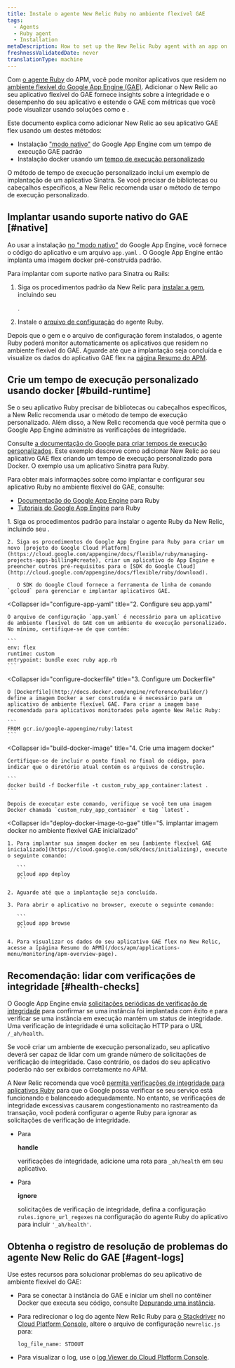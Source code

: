 ```yaml
---
title: Instale o agente New Relic Ruby no ambiente flexível GAE
tags:
  - Agents
  - Ruby agent
  - Installation
metaDescription: How to set up the New Relic Ruby agent with an app on the Google App Engine (GAE) flexible environment.
freshnessValidatedDate: never
translationType: machine
---
```


Com [o agente Ruby](/docs/agents/ruby-agent/getting-started/introduction-new-relic-ruby) do APM, você pode monitor aplicativos que residem no [ambiente flexível do Google App Engine (GAE)](https://cloud.google.com/appengine/docs/flexible/ruby/). Adicionar o New Relic ao seu aplicativo flexível do GAE fornece insights sobre a integridade e o desempenho do seu aplicativo e estende o GAE com métricas que você pode visualizar usando soluções como [<InlinePopover type="apm"/>](/docs/apm)e [<InlinePopover type="browser"/>](/docs/browser/new-relic-browser/getting-started/introduction-new-relic-browser).

Este documento explica como adicionar New Relic ao seu aplicativo GAE flex usando um destes métodos:

* Instalação ["modo nativo"](/docs/accounts-partnerships/partnerships/google-cloud-platform-gcp/google-app-engine-environment#native-mode) do Google App Engine com um tempo de execução GAE padrão
* Instalação docker usando um [tempo de execução personalizado](https://cloud.google.com/appengine/docs/flexible/custom-runtimes/about-custom-runtimes)

O método de tempo de execução personalizado inclui um exemplo de implantação de um aplicativo Sinatra. Se você precisar de bibliotecas ou cabeçalhos específicos, a New Relic recomenda usar o método de tempo de execução personalizado.

## Implantar usando suporte nativo do GAE [#native]

Ao usar a instalação [no "modo nativo"](/docs/accounts-partnerships/partnerships/google-cloud-platform-gcp/google-app-engine-environment#native-mode) do Google App Engine, você fornece o código do aplicativo e um arquivo `app.yaml` . O Google App Engine então implanta uma imagem docker pré-construída padrão.

Para implantar com suporte nativo para Sinatra ou Rails:

1. Siga os procedimentos padrão da New Relic para [instalar a gem](/docs/agents/ruby-agent/installation/install-new-relic-ruby-agent#Installing_the_Gem), incluindo seu

   <InlinePopover type="licenseKey"/>

   .

2. Instale o [arquivo de configuração](/docs/agents/ruby-agent/installation/install-new-relic-ruby-agent#Configuration_file) do agente Ruby.

Depois que o gem e o arquivo de configuração forem instalados, o agente Ruby poderá monitor automaticamente os aplicativos que residem no ambiente flexível do GAE. Aguarde até que a implantação seja concluída e visualize os dados do aplicativo GAE flex na [página Resumo do APM](/docs/apm/applications-menu/monitoring/apm-overview-page).

## Crie um tempo de execução personalizado usando docker [#build-runtime]

<Callout variant="tip">
  Se o seu aplicativo Ruby precisar de bibliotecas ou cabeçalhos específicos, a New Relic recomenda usar o método de tempo de execução personalizado. Além disso, a New Relic recomenda que você permita que o Google App Engine administre as verificações de integridade.
</Callout>

Consulte [a documentação do Google para criar tempos de execução personalizados](https://cloud.google.com/appengine/docs/flexible/custom-runtimes/build). Este exemplo descreve como adicionar New Relic ao seu aplicativo GAE flex criando um tempo de execução personalizado para Docker. O exemplo usa um aplicativo Sinatra para Ruby.

Para obter mais informações sobre como implantar e configurar seu aplicativo Ruby no ambiente flexível do GAE, consulte:

* [Documentação do Google App Engine](https://cloud.google.com/appengine/docs/flexible/ruby/) para Ruby
* [Tutoriais do Google App Engine](https://cloud.google.com/appengine/docs/flexible/ruby/tutorials) para Ruby

<CollapserGroup>
  <Collapser
    id="setup-gae"
    title="1. Configure o projeto GAE e instale a dependência"
  >
    1. Siga os procedimentos padrão para instalar o agente Ruby da New Relic, incluindo seu <InlinePopover type="licenseKey"/>.

    2. Siga os procedimentos do Google App Engine para Ruby para criar um novo [projeto do Google Cloud Platform](https://cloud.google.com/appengine/docs/flexible/ruby/managing-projects-apps-billing#create), criar um aplicativo do App Engine e preencher outros pré-requisitos para o [SDK do Google Cloud](http://cloud.google.com/appengine/docs/flexible/ruby/download).

       O SDK do Google Cloud fornece a ferramenta de linha de comando `gcloud` para gerenciar e implantar aplicativos GAE.
  </Collapser>

  <Collapser
    id="configure-app-yaml"
    title="2. Configure seu app.yaml"
  >
    O arquivo de configuração `app.yaml` é necessário para um aplicativo de ambiente flexível do GAE com um ambiente de execução personalizado. No mínimo, certifique-se de que contém:

    ```
    env: flex
    runtime: custom
    entrypoint: bundle exec ruby app.rb
    ```
  </Collapser>

  <Collapser
    id="configure-dockerfile"
    title="3. Configure um Dockerfile"
  >
    O [Dockerfile](http://docs.docker.com/engine/reference/builder/) define a imagem Docker a ser construída e é necessário para um aplicativo de ambiente flexível GAE. Para criar a imagem base recomendada para aplicativos monitorados pelo agente New Relic Ruby:

    ```
    FROM gcr.io/google-appengine/ruby:latest
    ```
  </Collapser>

  <Collapser
    id="build-docker-image"
    title="4. Crie uma imagem docker"
  >
    Certifique-se de incluir o ponto final no final do código, para indicar que o diretório atual contém os arquivos de construção.

    ```
    docker build -f Dockerfile -t custom_ruby_app_container:latest .
    ```

    Depois de executar este comando, verifique se você tem uma imagem Docker chamada `custom_ruby_app_container` e tag `latest`.
  </Collapser>

  <Collapser
    id="deploy-docker-image-to-gae"
    title="5. implantar imagem docker no ambiente flexível GAE inicializado"
  >
    1. Para implantar sua imagem docker em seu [ambiente flexível GAE inicializado](https://cloud.google.com/sdk/docs/initializing), execute o seguinte comando:

       ```
       gcloud app deploy
       ```

    2. Aguarde até que a implantação seja concluída.

    3. Para abrir o aplicativo no browser, execute o seguinte comando:

       ```
       gcloud app browse
       ```

    4. Para visualizar os dados do seu aplicativo GAE flex no New Relic, acesse a [página Resumo do APM](/docs/apm/applications-menu/monitoring/apm-overview-page).
  </Collapser>
</CollapserGroup>

<InstallFeedback/>

## Recomendação: lidar com verificações de integridade [#health-checks]

O Google App Engine envia [solicitações periódicas de verificação de integridade](https://cloud.google.com/appengine/docs/flexible/ruby/how-instances-are-managed) para confirmar se uma instância foi implantada com êxito e para verificar se uma instância em execução mantém um status de integridade. Uma verificação de integridade é uma solicitação HTTP para o URL `/_ah/health`.

Se você criar um ambiente de execução personalizado, seu aplicativo deverá ser capaz de lidar com um grande número de solicitações de verificação de integridade. Caso contrário, os dados do seu aplicativo poderão não ser exibidos corretamente no APM.

A New Relic recomenda que você [permita verificações de integridade para aplicativos Ruby](https://cloud.google.com/appengine/docs/flexible/ruby/how-instances-are-managed#health_checking) para que o Google possa verificar se seu serviço está funcionando e balanceado adequadamente. No entanto, se verificações de integridade excessivas causarem congestionamento no rastreamento da transação, você poderá configurar o agente Ruby para ignorar as solicitações de verificação de integridade.

* Para

  <DoNotTranslate>**handle**</DoNotTranslate>

  verificações de integridade, adicione uma rota para `_ah/health` em seu aplicativo.

* Para

  <DoNotTranslate>**ignore**</DoNotTranslate>

  solicitações de verificação de integridade, defina a configuração `rules.ignore_url_regexes` na configuração do agente Ruby do aplicativo para incluir `'_ah/health'`.

## Obtenha o registro de resolução de problemas do agente New Relic do GAE [#agent-logs]

Use estes recursos para solucionar problemas do seu aplicativo de ambiente flexível do GAE:

* Para se conectar à instância do GAE e iniciar um shell no contêiner Docker que executa seu código, consulte [Depurando uma instância](https://cloud.google.com/appengine/docs/flexible/go/debugging-an-instance).

* Para redirecionar o log do agente New Relic Ruby para [o Stackdriver](http://cloud.google.com/logging/docs/view/logs_viewer_v2) no [Cloud Platform Console](https://cloud.google.com/compute/docs/console), altere o arquivo de configuração `newrelic.js` para:

  ```
  log_file_name: STDOUT
  ```

* Para visualizar o log, use o [log Viewer do Cloud Platform Console](https://cloud.google.com/appengine/docs/flexible/php/writing-application-logs).